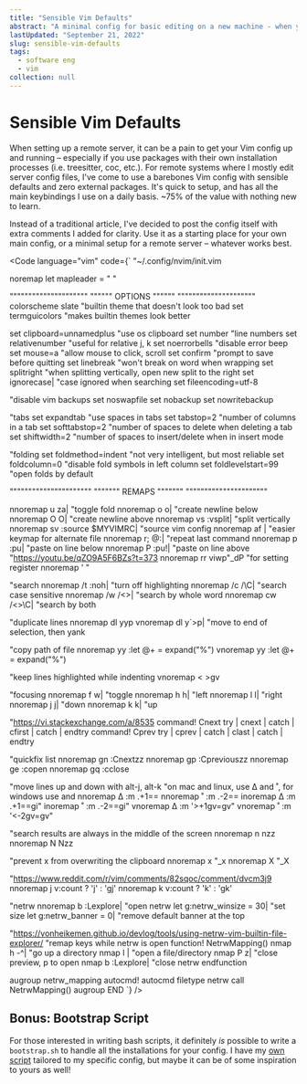 ```yaml
---
title: "Sensible Vim Defaults"
abstract: "A minimal config for basic editing on a new machine - when you don't want to run post-plugin installations on linux"
lastUpdated: "September 21, 2022"
slug: sensible-vim-defaults
tags:
  - software eng
  - vim
collection: null
---
```


# Sensible Vim Defaults

When setting up a remote server, it can be a pain to get your Vim config up and running – especially if you use packages with their own installation processes (i.e. treesitter, coc, etc.). For remote systems where I mostly edit server config files, I've come to use a barebones Vim config with sensible defaults and zero external packages. It's quick to setup, and has all the main keybindings I use on a daily basis. ~75% of the value with nothing new to learn.

Instead of a traditional article, I've decided to post the config itself with extra comments I added for clarity. Use it as a starting place for your own main config, or a minimal setup for a remote server – whatever works best.

<Code language="vim" code={`
"~/.config/nvim/init.vim

noremap <space> <nop>
let mapleader = " "

"""""""""""""""""""""
"""""" OPTIONS """"""
"""""""""""""""""""""
colorscheme slate "builtin theme that doesn't look too bad
set termguicolors "makes builtin themes look better

set clipboard=unnamedplus "use os clipboard
set number "line numbers
set relativenumber "useful for relative j, k
set noerrorbells "disable error beep
set mouse=a "allow mouse to click, scroll
set confirm "prompt to save before quitting
set linebreak "won't break on word when wrapping
set splitright "when splitting vertically, open new split to the right
set ignorecase| "case ignored when searching
set fileencoding=utf-8

"disable vim backups
set noswapfile
set nobackup
set nowritebackup

"tabs
set expandtab "use spaces in tabs
set tabstop=2 "number of columns in a tab
set softtabstop=2 "number of spaces to delete when deleting a tab
set shiftwidth=2 "number of spaces to insert/delete when in insert mode

"folding
set foldmethod=indent "not very intelligent, but most reliable
set foldcolumn=0 "disable fold symbols in left column
set foldlevelstart=99 "open folds by default

""""""""""""""""""""""
""""""" REMAPS """""""
""""""""""""""""""""""

nnoremap <leader>u za| "toggle fold
nnoremap <leader>o o<esc>| "create newline below
nnoremap <leader>O O<esc>| "create newline above
nnoremap <leader>vs :vsplit<cr>| "split vertically
nnoremap <leader>sv :source $MYVIMRC<cr>| "source vim config
nnoremap <leader>af <C-6>| "easier keymap for alternate file
nnoremap <leader>r; @:| "repeat last command
nnoremap <leader>p :pu<cr>| "paste on line below
nnoremap <leader>P :pu!<cr>| "paste on line above
"https://youtu.be/qZO9A5F6BZs?t=373
nnoremap <leader>rr viwp"_dP
"for setting register
nnoremap <leader>' "

"search
nnoremap <leader>/t :noh<cr>| "turn off highlighting
nnoremap <leader>/c /\C<left><left>| "search case sensitive
nnoremap <leader>/w /\<\><left><left>| "search by whole word
nnoremap <leader>cw /\<\>\C<left><left><left><left>| "search by both

"duplicate lines
nnoremap <leader>dl yyp
vnoremap <leader>dl y\`>p| "move to end of selection, then yank

"copy path of file
nnoremap <leader>yy :let @+ = expand("%")<cr>
vnoremap <leader>yy :let @+ = expand("%")<cr>

"keep lines highlighted while indenting
vnoremap < <gv
vnoremap > >gv

"focusing
nnoremap <leader>f <C-w>w| "toggle
nnoremap <leader>h <C-w>h| "left
nnoremap <leader>l <C-w>l| "right
nnoremap <leader>j <C-w>j| "down
nnoremap <leader>k <C-w>k| "up

"https://vi.stackexchange.com/a/8535
command! Cnext try | cnext | catch | cfirst | catch | endtry
command! Cprev try | cprev | catch | clast | catch | endtry

"quickfix list
nnoremap gn :Cnext<cr>zz
nnoremap gp :Cprevious<cr>zz
nnoremap ge :copen<cr>
nnoremap gq :cclose<cr>

"move lines up and down with alt-j, alt-k
"on mac and linux, use ∆ and ˚, for windows use <A-j> and <A-k>
nnoremap ∆ :m .+1<cr>==
nnoremap ˚ :m .-2<cr>==
inoremap ∆ <esc>:m .+1<cr>==gi"
inoremap ˚ <esc>:m .-2<cr>==gi"
vnoremap ∆ :m '>+1<cr>gv=gv"
vnoremap ˚ :m '<-2<cr>gv=gv"

"search results are always in the middle of the screen
nnoremap n nzz
nnoremap N Nzz

"prevent x from overwriting the clipboard
nnoremap x "_x
nnoremap X "_X

"https://www.reddit.com/r/vim/comments/82sqoc/comment/dvcm3j9
nnoremap <expr> j v:count ? 'j' : 'gj'
nnoremap <expr> k v:count ? 'k' : 'gk'

"netrw
nnoremap <leader>b :Lexplore<cr>| "open netrw
let g:netrw_winsize = 30| "set size
let g:netrw_banner = 0| "remove default banner at the top

"https://vonheikemen.github.io/devlog/tools/using-netrw-vim-builtin-file-explorer/
"remap keys while netrw is open
function! NetrwMapping()
  nmap <buffer> h -^| "go up a directory
  nmap <buffer> l <cr>| "open a file/directory
  nmap <buffer> P <C-w>z| "close preview, p to open
  nmap <buffer> <leader>b :Lexplore<cr>| "close netrw
endfunction

augroup netrw_mapping
  autocmd!
  autocmd filetype netrw call NetrwMapping()
augroup END
`} />

## Bonus: Bootstrap Script

For those interested in writing bash scripts, it definitely _is_ possible to write a `bootstrap.sh` to handle all the installations for your config. I have my [own script](https://github.com/ElanMedoff/neovim-config/blob/master/bootstrap.sh) tailored to my specific config, but maybe it can be of some inspiration to yours as well!
